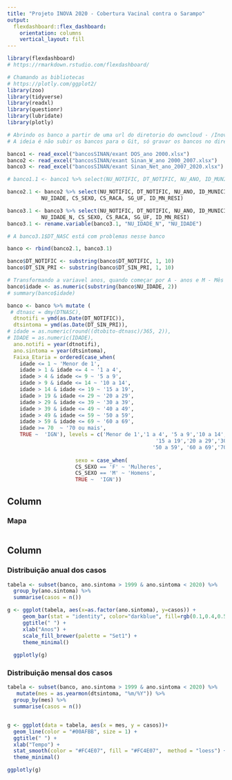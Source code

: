 ```yaml
---
title: "Projeto INOVA 2020 - Cobertura Vacinal contra o Sarampo"
output: 
  flexdashboard::flex_dashboard:
    orientation: columns
    vertical_layout: fill
---
```


```r
library(flexdashboard)
# https://rmarkdown.rstudio.com/flexdashboard/
```

```r
# Chamando as bibliotecas
# https://plotly.com/ggplot2/
library(zoo)
library(tidyverse)
library(readxl)
library(questionr)
library(lubridate)
library(plotly)
```

```r
# Abrindo os banco a partir de uma url do diretorio do owncloud - /Inova FIOCRUZ/INOVA Sarampo 2020/bancos/SINAN
# A ideia é não subir os bancos para o Git, só gravar os bancos no diretório local bancosSINAN

banco1 <- read_excel("bancosSINAN/exant DOS_ano 2000.xlsx")
banco2 <- read_excel("bancosSINAN/exant Sinan_W_ano 2000_2007.xlsx")
banco3 <- read_excel("bancosSINAN/exant Sinan_Net_ano_2007_2020.xlsx")

```

```r
# banco1.1 <- banco1 %>% select(NU_NOTIFIC, DT_NOTIFIC, NU_ANO, ID_MUNICIP, DT_SIN_PRI, DT_NASC, NU_IDADE_N, CS_SEXO, CS_GESTANT, CS_RACA, CS_ESCOL, SG_UF, ID_MN_RESI)

banco2.1 <- banco2 %>% select(NU_NOTIFIC, DT_NOTIFIC, NU_ANO, ID_MUNICIP, DT_SIN_PRI, 
           NU_IDADE, CS_SEXO, CS_RACA, SG_UF, ID_MN_RESI)

banco3.1 <- banco3 %>% select(NU_NOTIFIC, DT_NOTIFIC, NU_ANO, ID_MUNICIP, DT_SIN_PRI, 
           NU_IDADE_N, CS_SEXO, CS_RACA, SG_UF, ID_MN_RESI)
banco3.1 <- rename.variable(banco3.1, "NU_IDADE_N", "NU_IDADE")

# A banco3.1$DT_NASC está com problemas nesse banco

banco <- rbind(banco2.1, banco3.1)

banco$DT_NOTIFIC <- substring(banco$DT_NOTIFIC, 1, 10)
banco$DT_SIN_PRI <- substring(banco$DT_SIN_PRI, 1, 10)

# Transformando a variavel anos, quando começar por A - anos e M - Mês
banco$idade <- as.numeric(substring(banco$NU_IDADE, 2))
# summary(banco$idade)

```


```r
banco <- banco %>% mutate (
 # dtnasc = dmy(DTNASC),
  dtnotifi = ymd(as.Date(DT_NOTIFIC)),
  dtsintoma = ymd(as.Date(DT_SIN_PRI)),
# idade = as.numeric(round((dtobito-dtnasc)/365, 2)),
# IDADE = as.numeric(IDADE),
  ano.notifi = year(dtnotifi),
  ano.sintoma = year(dtsintoma),
  Faixa_Etaria = ordered(case_when(
    idade <= 1 ~ 'Menor de 1',
    idade > 1 & idade <= 4 ~ '1 a 4',
    idade > 4 & idade <= 9 ~ '5 a 9',
    idade > 9 & idade <= 14 ~ '10 a 14',
    idade > 14 & idade <= 19 ~ '15 a 19',
    idade > 19 & idade <= 29 ~ '20 a 29',
    idade > 29 & idade <= 39 ~ '30 a 39',
    idade > 39 & idade <= 49 ~ '40 a 49',
    idade > 49 & idade <= 59 ~ '50 a 59',
    idade > 59 & idade <= 69 ~ '60 a 69',
    idade >= 70  ~ '70 ou mais',
    TRUE ~  'IGN'), levels = c('Menor de 1','1 a 4', '5 a 9','10 a 14',
                                                '15 a 19','20 a 29','30 a 39','40 a 49',
                                               '50 a 59', '60 a 69','70 ou mais')),
  
                      sexo = case_when(
                      CS_SEXO == 'F' ~ 'Mulheres',
                      CS_SEXO == 'M' ~ 'Homens',
                      TRUE ~  'IGN'))
```

Column {data-width=650}
-----------------------------------------------------------------------
### Mapa


```r

```


Column {data-width=350}
-----------------------------------------------------------------------

### Distribuição anual dos casos

```r
tabela <- subset(banco, ano.sintoma > 1999 & ano.sintoma < 2020) %>%
  group_by(ano.sintoma) %>%
  summarise(casos = n())

g <- ggplot(tabela, aes(x=as.factor(ano.sintoma), y=casos)) + 
     geom_bar(stat = "identity", color="darkblue", fill=rgb(0.1,0.4,0.5,0.7) ) + 
     ggtitle(" ") +
     xlab("Anos") +
     scale_fill_brewer(palette = "Set1") +
     theme_minimal()
  
  ggplotly(g)
```

### Distribuição mensal dos casos

```r

tabela <- subset(banco, ano.sintoma > 1999 & ano.sintoma < 2020) %>%
   mutate(mes = as.yearmon(dtsintoma, "%m/%Y")) %>%
  group_by(mes) %>%
  summarise(casos = n())


g <- ggplot(data = tabela, aes(x = mes, y = casos))+
  geom_line(color = "#00AFBB", size = 1) + 
  ggtitle(" ") +
  xlab("Tempo") +
  stat_smooth(color = "#FC4E07", fill = "#FC4E07",  method = "loess") + 
  theme_minimal()

ggplotly(g)
```



